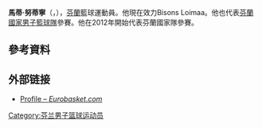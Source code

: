 '''馬蒂·努蒂寧'''（{{lang-fi|'''Matti Nuutinen'''}}，{{bd|1990年|5月6日}}），[[芬蘭|芬蘭]]籃球運動員。他現在效力Bisons Loimaa。他也代表[[芬蘭國家男子籃球隊|芬蘭國家男子籃球隊]]參賽。他在2012年開始代表芬蘭國家隊參賽。

== 參考資料 ==
{{reflist}}

== 外部链接 ==
*[http://basketball.eurobasket.com/player/Matti_Nuutinen/108831 Profile – ''Eurobasket.com''] {{Wayback|url=http://basketball.eurobasket.com/player/Matti_Nuutinen/108831 |date=20160303230059 }}

{{Authority control}}
{{DEFAULTSORT:Nuutinen, Matti}}
[[Category:芬兰男子篮球运动员|Category:芬兰男子篮球运动员]]